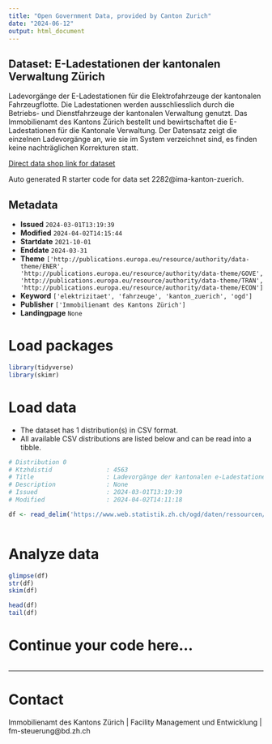 ```yaml
---
title: "Open Government Data, provided by Canton Zurich"
date: "2024-06-12"
output: html_document
---
```


## Dataset: E-Ladestationen der kantonalen Verwaltung Zürich

Ladevorgänge der E-Ladestationen für die Elektrofahrzeuge der kantonalen Fahrzeugflotte. Die Ladestationen werden ausschliesslich durch die Betriebs- und Dienstfahrzeuge der kantonalen Verwaltung genutzt. Das Immobilienamt des Kantons Zürich bestellt und bewirtschaftet die E-Ladestationen für die Kantonale Verwaltung. Der Datensatz zeigt die einzelnen Ladevorgänge an, wie sie im System verzeichnet sind, es finden keine nachträglichen Korrekturen statt.

[Direct data shop link for dataset](https://www.zh.ch/de/politik-staat/statistik-daten/datenkatalog.html#/datasets/2282@ima-kanton-zuerich)

Auto generated R starter code for data set 2282@ima-kanton-zuerich.

## Metadata

- **Issued** `2024-03-01T13:19:39`
- **Modified** `2024-04-02T14:15:44`
- **Startdate** `2021-10-01`
- **Enddate** `2024-03-31`
- **Theme** `['http://publications.europa.eu/resource/authority/data-theme/ENER', 'http://publications.europa.eu/resource/authority/data-theme/GOVE', 'http://publications.europa.eu/resource/authority/data-theme/TRAN', 'http://publications.europa.eu/resource/authority/data-theme/ECON']`
- **Keyword** `['elektrizitaet', 'fahrzeuge', 'kanton_zuerich', 'ogd']`
- **Publisher** `['Immobilienamt des Kantons Zürich']`
- **Landingpage** `None`


# Load packages

```r

library(tidyverse)
library(skimr)

```

# Load data

-   The dataset has 1 distribution(s) in CSV format.
-   All available CSV distributions are listed below and can be read into a tibble.

```r

# Distribution 0
# Ktzhdistid               : 4563
# Title                    : Ladevorgänge der kantonalen e-Ladestationen
# Description              : None
# Issued                   : 2024-03-01T13:19:39
# Modified                 : 2024-04-02T14:11:18

df <- read_delim('https://www.web.statistik.zh.ch/ogd/daten/ressourcen/KTZH_00002282_00004563.csv')



```

# Analyze data

```r

glimpse(df)
str(df)
skim(df)

head(df)
tail(df)

```

# Continue your code here...

```r

```

------------------------------------------------------------------------

# Contact

Immobilienamt des Kantons Zürich | Facility Management und Entwicklung | fm-steuerung@bd.zh.ch
